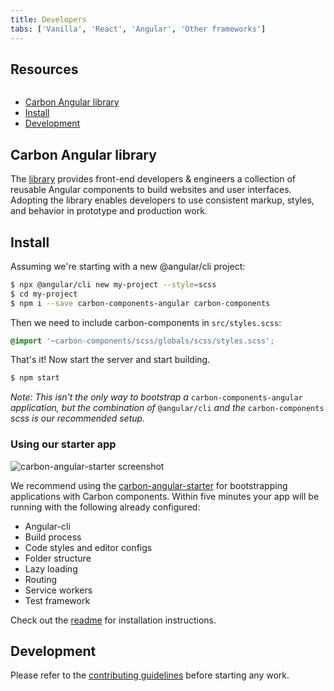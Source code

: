 ```yaml
---
title: Developers
tabs: ['Vanilla', 'React', 'Angular', 'Other frameworks']
---
```



## Resources

<GridWrapper col_lg="8" flex="true" bleed="true">
<ClickableTile
    title="Try Angular components with CodeSandbox."
    href="https://codesandbox.io/s/0129r494ql"
    type="resource"
     >
    <img src="images/codesandbox.png" alt=""/>
</ClickableTile>
</GridWrapper>


<anchor-links>
<ul>
    <li><a href="#carbon-angular-library">Carbon Angular library</a></li>
    <li><a href="#install">Install</a></li>
    <li><a href="#development">Development</a></li>
    
</ul>
</anchor-links>

## Carbon Angular library

The [library](http://angular.carbondesignsystem.com/) provides front-end developers & engineers a collection of reusable Angular components to build websites and user interfaces. Adopting the library enables developers to use consistent markup, styles, and behavior in prototype and production work.

## Install

Assuming we're starting with a new @angular/cli project:

```sh
$ npx @angular/cli new my-project --style=scss
$ cd my-project
$ npm i --save carbon-components-angular carbon-components
```

Then we need to include carbon-components in `src/styles.scss`:

```scss
@import '~carbon-components/scss/globals/scss/styles.scss';
```

That's it! Now start the server and start building.

```sh
$ npm start
```

_Note: This isn't the only way to bootstrap a_ `carbon-components-angular` _application, but the combination of_ `@angular/cli` _and the_ `carbon-components` _scss is our recommended setup._


### Using our starter app

<image-component cols="12" bg="none">

![carbon-angular-starter screenshot](images/carbon-angular-starter.png)

</image-component>

We recommend using the [carbon-angular-starter](https://github.com/carbon-design-system/carbon-angular-starter) for bootstrapping applications with Carbon components. Within five minutes your app will be running with the following already configured:

- Angular-cli
- Build process
- Code styles and editor configs
- Folder structure
- Lazy loading
- Routing
- Service workers
- Test framework

Check out the [readme](https://github.com/carbon-design-system/carbon-angular-starter) for installation instructions.

## Development

Please refer to the [contributing guidelines](https://github.com/IBM/carbon-components-angular/blob/master/README.md#contributing) before starting any work.
